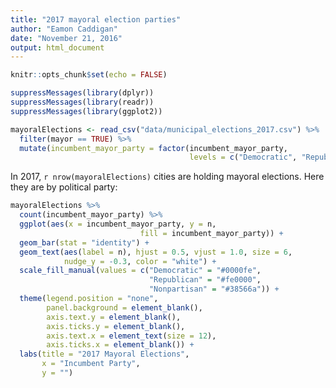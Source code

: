 ```yaml
---
title: "2017 mayoral election parties"
author: "Eamon Caddigan"
date: "November 21, 2016"
output: html_document
---
```


```r
knitr::opts_chunk$set(echo = FALSE)
```
```r
suppressMessages(library(dplyr))
suppressMessages(library(readr))
suppressMessages(library(ggplot2))
```
```r
mayoralElections <- read_csv("data/municipal_elections_2017.csv") %>%
  filter(mayor == TRUE) %>%
  mutate(incumbent_mayor_party = factor(incumbent_mayor_party,
                                        levels = c("Democratic", "Republican", "Nonpartisan")))
```
In 2017, `r nrow(mayoralElections)` cities are holding mayoral elections. Here they are by political party:

```r
mayoralElections %>%
  count(incumbent_mayor_party) %>%
  ggplot(aes(x = incumbent_mayor_party, y = n,
                             fill = incumbent_mayor_party)) +
  geom_bar(stat = "identity") +
  geom_text(aes(label = n), hjust = 0.5, vjust = 1.0, size = 6,
            nudge_y = -0.3, color = "white") +
  scale_fill_manual(values = c("Democratic" = "#0000fe",
                               "Republican" = "#fe0000",
                               "Nonpartisan" = "#38566a")) +
  theme(legend.position = "none",
        panel.background = element_blank(),
        axis.text.y = element_blank(),
        axis.ticks.y = element_blank(),
        axis.text.x = element_text(size = 12),
        axis.ticks.x = element_blank()) +
  labs(title = "2017 Mayoral Elections",
       x = "Incumbent Party",
       y = "")
```
